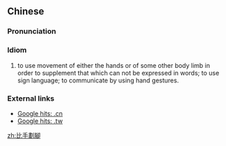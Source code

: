 {{also|比手划脚}}
==Chinese==
{{zh-forms|s=比手划脚}}

===Pronunciation===
{{zh-pron
|m=bǐ shǒu huà jiǎo
|cat=id
}}

===Idiom===
{{zh-idiom}}

# to use movement of either the hands or of some other body limb in order to supplement that which can not be expressed in words; to use sign language; to communicate by using hand gestures.

===External links===
* [http://www.google.com.cn/search?as_q=&num=10&hl=zh-CN&btnG=Google+%E6%90%9C%E7%B4%A2&as_epq=%E6%AF%94%E6%89%8B%E5%88%92%E8%84%9A&as_oq=&as_eq=&lr=&as_ft=i&as_filetype=&as_qdr=all&as_occt=any&as_dt=i&as_sitesearch=.cn&as_rights= Google hits: .cn]
* [http://www.google.com.tw/search?as_q=&num=10&hl=zh-TW&btnG=Google+%E6%90%9C%E5%B0%8B&as_epq=%E6%AF%94%E6%89%8B%E5%8A%83%E8%85%B3&as_oq=&as_eq=&lr=&as_ft=i&as_filetype=&as_qdr=all&as_occt=any&as_dt=i&as_sitesearch=.tw&as_rights=&safe=images Google hits: .tw]

[[zh:比手劃腳]]